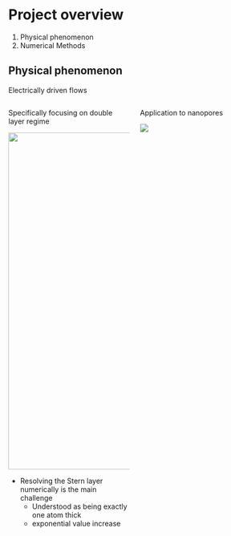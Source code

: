 # Project overview
1. Physical phenomenon
2. Numerical Methods

## Physical phenomenon
Electrically driven flows <!-- TODO EField flow photo -->

:::: {.columns}

::: {.column width="50%"}
Specifically focusing on double layer regime 

![](@Medias/DL.png){width="7in"} <!-- TODO!! cite 10.1063/5.0043963 -->

- Resolving the Stern layer numerically is the main challenge
    - Understood as being exactly one atom thick
    - exponential value increase

:::

::: {.column width="50%"}
Application to nanopores

![](@Medias/nanopore.png)

:::

::::

